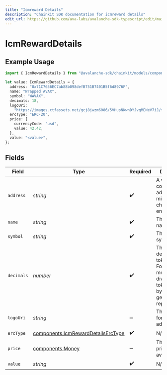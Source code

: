 ```yaml
---
title: "Icmreward Details"
description: "Chainkit SDK documentation for icmreward details"
edit_url: https://github.com/ava-labs/avalanche-sdk-typescript/edit/main/chainkit/docs/models/components/icmrewarddetails.md
---
```


# IcmRewardDetails

## Example Usage

```typescript
import { IcmRewardDetails } from "@avalanche-sdk/chainkit/models/components";

let value: IcmRewardDetails = {
  address: "0x71C7656EC7ab88b098defB751B7401B5f6d8976F",
  name: "Wrapped AVAX",
  symbol: "WAVAX",
  decimals: 18,
  logoUri:
    "https://images.ctfassets.net/gcj8jwzm6086/5VHupNKwnDYJvqMENeV7iJ/fdd6326b7a82c8388e4ee9d4be7062d4/avalanche-avax-logo.svg",
  ercType: "ERC-20",
  price: {
    currencyCode: "usd",
    value: 42.42,
  },
  value: "<value>",
};
```

## Fields

| Field                                                                                                                                 | Type                                                                                                                                  | Required                                                                                                                              | Description                                                                                                                           | Example                                                                                                                               |
| ------------------------------------------------------------------------------------------------------------------------------------- | ------------------------------------------------------------------------------------------------------------------------------------- | ------------------------------------------------------------------------------------------------------------------------------------- | ------------------------------------------------------------------------------------------------------------------------------------- | ------------------------------------------------------------------------------------------------------------------------------------- |
| `address`                                                                                                                             | *string*                                                                                                                              | :heavy_check_mark:                                                                                                                    | A wallet or contract address in mixed-case checksum encoding.                                                                         | 0x71C7656EC7ab88b098defB751B7401B5f6d8976F                                                                                            |
| `name`                                                                                                                                | *string*                                                                                                                              | :heavy_check_mark:                                                                                                                    | The contract name.                                                                                                                    | Wrapped AVAX                                                                                                                          |
| `symbol`                                                                                                                              | *string*                                                                                                                              | :heavy_check_mark:                                                                                                                    | The contract symbol.                                                                                                                  | WAVAX                                                                                                                                 |
| `decimals`                                                                                                                            | *number*                                                                                                                              | :heavy_check_mark:                                                                                                                    | The number of decimals the token uses. For example `6`, means to divide the token amount by `1000000` to get its user representation. | 18                                                                                                                                    |
| `logoUri`                                                                                                                             | *string*                                                                                                                              | :heavy_minus_sign:                                                                                                                    | The logo uri for the address.                                                                                                         | https://images.ctfassets.net/gcj8jwzm6086/5VHupNKwnDYJvqMENeV7iJ/fdd6326b7a82c8388e4ee9d4be7062d4/avalanche-avax-logo.svg             |
| `ercType`                                                                                                                             | [components.IcmRewardDetailsErcType](https://github.com/ava-labs/avalanche-sdk-typescript/blob/main/chainkit/models/components/icmrewarddetailserctype.md)                                              | :heavy_check_mark:                                                                                                                    | N/A                                                                                                                                   |                                                                                                                                       |
| `price`                                                                                                                               | [components.Money](https://github.com/ava-labs/avalanche-sdk-typescript/blob/main/chainkit/models/components/money.md)                                                                                  | :heavy_minus_sign:                                                                                                                    | The token price, if available.                                                                                                        |                                                                                                                                       |
| `value`                                                                                                                               | *string*                                                                                                                              | :heavy_check_mark:                                                                                                                    | N/A                                                                                                                                   |                                                                                                                                       |